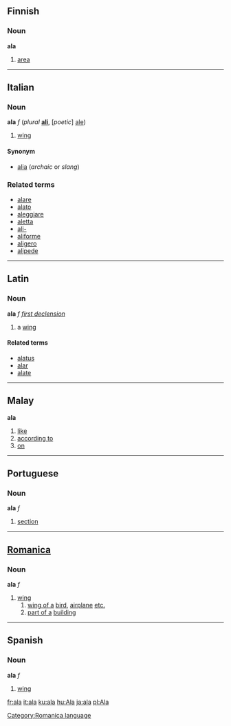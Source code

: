 ==Finnish==
===Noun===
'''ala'''

#[[area]]

----

==Italian==
===Noun===
'''ala''' ''f'' (''plural'' '''[[ali]]''', [''poetic''] [[ale]]) <!--this is the only plural; the plural is irregular-->

# [[wing]]

====Synonym====
*[[alia]] (''archaic'' or ''slang'')

===Related terms===
*[[alare]]
*[[alato]]
*[[aleggiare]]
*[[aletta]]
*[[ali-]]
*[[aliforme]]
*[[aligero]]
*[[alipede]]

----

==Latin==
===Noun===
'''ala''' ''f'' ''[[Wiktionary Appendix:Latin first declension|first declension]]''

#a [[wing]]

====Related terms====
*[[alatus]]
*[[alar]]
*[[alate]]

----

==Malay==
'''ala'''

# [[like]]
# [[according to]]
# [[on]]

----

==Portuguese==
===Noun===
'''ala''' ''f''

# [[section]]

----

==[[Romanica]]==
[[Category:Romanica language]]
===Noun===
'''ala''' ''f''

#[[wing]] 
## [[wing of a]] [[bird]], [[airplane]] [[etc.]] 
## [[part of a]] [[building]]

----

==Spanish==
===Noun===
'''ala''' ''f''

# [[wing]]

[[fr:ala]]
[[it:ala]]
[[ku:ala]]
[[hu:Ala]]
[[ja:ala]]
[[pl:Ala]]